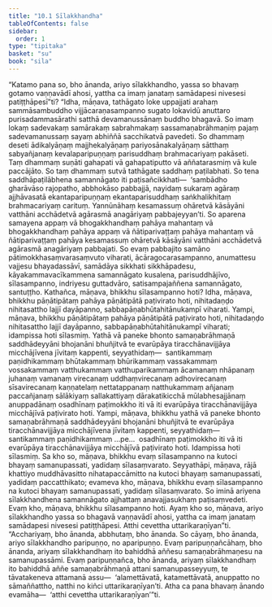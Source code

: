 ```yaml
---
title: "10.1 Sīlakkhandha"
tableOfContents: false
sidebar:
  order: 1
type: "tipitaka"
basket: "su"
book: "sila"
---
```



<DynamicBreadcrumb />

<Division number="450" book="sila" bookNo="6" page="190">

<Paragraph number="777" book="sila">
“Katamo pana so, bho ānanda, ariyo sīlakkhandho, yassa so bhavaṃ gotamo vaṇṇavādī ahosi, yattha ca imaṃ janataṃ samādapesi nivesesi patiṭṭhāpesī”ti?
</Paragraph>

<Paragraph number="778" book="sila">
“Idha, māṇava, tathāgato loke uppajjati arahaṃ sammāsambuddho vijjācaraṇasampanno sugato lokavidū anuttaro purisadammasārathi satthā devamanussānaṃ buddho bhagavā. So imaṃ lokaṃ sadevakaṃ samārakaṃ sabrahmakaṃ sassamaṇabrāhmaṇiṃ pajaṃ sadevamanussaṃ sayaṃ abhiññā sacchikatvā pavedeti. So dhammaṃ deseti ādikalyāṇaṃ majjhekalyāṇaṃ pariyosānakalyāṇaṃ sātthaṃ sabyañjanaṃ kevalaparipuṇṇaṃ parisuddhaṃ brahmacariyaṃ pakāseti. Taṃ dhammaṃ suṇāti gahapati vā gahapatiputto vā aññatarasmiṃ vā kule paccājāto. So taṃ dhammaṃ sutvā tathāgate saddhaṃ paṭilabhati. So tena saddhāpaṭilābhena samannāgato iti paṭisañcikkhati—  ‘sambādho gharāvāso rajopatho, abbhokāso pabbajjā, nayidaṃ sukaraṃ agāraṃ ajjhāvasatā ekantaparipuṇṇaṃ ekantaparisuddhaṃ saṅkhalikhitaṃ brahmacariyaṃ carituṃ. Yannūnāhaṃ kesamassuṃ ohāretvā kāsāyāni vatthāni acchādetvā agārasmā anagāriyaṃ pabbajeyyan’ti. So aparena samayena appaṃ vā bhogakkhandhaṃ pahāya mahantaṃ vā bhogakkhandhaṃ pahāya appaṃ vā ñātiparivaṭṭaṃ pahāya mahantaṃ vā ñātiparivaṭṭaṃ pahāya kesamassuṃ ohāretvā kāsāyāni vatthāni acchādetvā agārasmā anagāriyaṃ pabbajati. So evaṃ pabbajito samāno pātimokkhasaṃvarasaṃvuto viharati, ācāragocarasampanno, anumattesu vajjesu bhayadassāvī, samādāya sikkhati sikkhāpadesu, kāyakammavacīkammena samannāgato kusalena, parisuddhājīvo, sīlasampanno, indriyesu guttadvāro, satisampajaññena samannāgato, santuṭṭho.
</Paragraph>

</Division>
<Division number="451" book="sila" bookNo="6" page="190">

<Paragraph number="779" book="sila">
Kathañca, māṇava, bhikkhu sīlasampanno hoti? Idha, māṇava, bhikkhu pāṇātipātaṃ pahāya pāṇātipātā paṭivirato hoti, nihitadaṇḍo nihitasattho lajjī dayāpanno, sabbapāṇabhūtahitānukampī viharati. Yampi, māṇava, bhikkhu pāṇātipātaṃ pahāya pāṇātipātā paṭivirato hoti, nihitadaṇḍo nihitasattho lajjī dayāpanno, sabbapāṇabhūtahitānukampī viharati; idampissa hoti sīlasmiṃ.
</Paragraph>

<Paragraph number="780" book="sila">
Yathā vā paneke bhonto samaṇabrāhmaṇā saddhādeyyāni bhojanāni bhuñjitvā te evarūpāya tiracchānavijjāya micchājīvena jīvitaṃ kappenti, seyyathidaṃ—  santikammaṃ paṇidhikammaṃ bhūtakammaṃ bhūrikammaṃ vassakammaṃ vossakammaṃ vatthukammaṃ vatthuparikammaṃ ācamanaṃ nhāpanaṃ juhanaṃ vamanaṃ virecanaṃ uddhaṃvirecanaṃ adhovirecanaṃ sīsavirecanaṃ kaṇṇatelaṃ nettatappanaṃ natthukammaṃ añjanaṃ paccañjanaṃ sālākiyaṃ sallakattiyaṃ dārakatikicchā mūlabhesajjānaṃ anuppadānaṃ osadhīnaṃ paṭimokkho iti vā iti evarūpāya tiracchānavijjāya micchājīvā paṭivirato hoti. Yampi, māṇava, bhikkhu yathā vā paneke bhonto samaṇabrāhmaṇā saddhādeyyāni bhojanāni bhuñjitvā te evarūpāya tiracchānavijjāya micchājīvena jīvitaṃ kappenti, seyyathidaṃ—  santikammaṃ paṇidhikammaṃ …pe…  osadhīnaṃ paṭimokkho iti vā iti evarūpāya tiracchānavijjāya micchājīvā paṭivirato hoti. Idampissa hoti sīlasmiṃ.
</Paragraph>

</Division>
<Division number="452" book="sila" bookNo="6" page="191">

<Paragraph number="781" book="sila">
Sa kho so, māṇava, bhikkhu evaṃ sīlasampanno na kutoci bhayaṃ samanupassati, yadidaṃ sīlasaṃvarato. Seyyathāpi, māṇava, rājā khattiyo muddhāvasitto nihatapaccāmitto na kutoci bhayaṃ samanupassati, yadidaṃ paccatthikato; evameva kho, māṇava, bhikkhu evaṃ sīlasampanno na kutoci bhayaṃ samanupassati, yadidaṃ sīlasaṃvarato. So iminā ariyena sīlakkhandhena samannāgato ajjhattaṃ anavajjasukhaṃ paṭisaṃvedeti. Evaṃ kho, māṇava, bhikkhu sīlasampanno hoti.
</Paragraph>

</Division>
<Division number="453" book="sila" bookNo="6" page="191">

<Paragraph number="782" book="sila">
Ayaṃ kho so, māṇava, ariyo sīlakkhandho yassa so bhagavā vaṇṇavādī ahosi, yattha ca imaṃ janataṃ samādapesi nivesesi patiṭṭhāpesi. Atthi cevettha uttarikaraṇīyan”ti.
</Paragraph>

<Paragraph number="783" book="sila">
“Acchariyaṃ, bho ānanda, abbhutaṃ, bho ānanda. So cāyaṃ, bho ānanda, ariyo sīlakkhandho paripuṇṇo, no aparipuṇṇo. Evaṃ paripuṇṇañcāhaṃ, bho ānanda, ariyaṃ sīlakkhandhaṃ ito bahiddhā aññesu samaṇabrāhmaṇesu na samanupassāmi. Evaṃ paripuṇṇañca, bho ānanda, ariyaṃ sīlakkhandhaṃ ito bahiddhā aññe samaṇabrāhmaṇā attani samanupasseyyuṃ, te tāvatakeneva attamanā assu—  ‘alamettāvatā, katamettāvatā, anuppatto no sāmaññattho, natthi no kiñci uttarikaraṇīyan’ti. Atha ca pana bhavaṃ ānando evamāha—  ‘atthi cevettha uttarikaraṇīyan’”ti.
</Paragraph>
</Division>